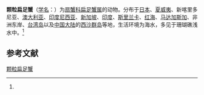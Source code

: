 {{Speciesbox
| name = 颗粒扁足蟹
| status = 
| status_system = 
| image = Specimen of Platypodia granulosa.JPG
| genus = Platypodia
| species = granulosa
| authority = (Ruppell, 1830)<ref name='id11722'>{{cite web| url =http://www.bioinfo.cn/db05/BjdwSpecies.php?action=view&id=11722| title =颗粒扁足蟹| work =《中国动物物种编目数据库》| publisher =中国科学院微生物研究所| author =中国科学院动物研究所| accessdate =2009-04-28| deadurl =yes| archiveurl =https://web.archive.org/web/20160305004747/http://www.bioinfo.cn/db05/BjdwSpecies.php?action=view&id=11722| archivedate =2016-03-05}}</ref>
}}

'''颗粒扁足蟹'''（[[学名|学名]]：{{lang|la|''Platypodia granulosa''}}）为[[扇蟹科|扇蟹科]][[扁足蟹属|扁足蟹属]]的动物。分布于[[日本|日本]]、[[夏威夷|夏威夷]]、新喀里多尼亚、[[澳大利亚|澳大利亚]]、[[印度尼西亚|印度尼西亚]]、[[新加坡|新加坡]]、[[印度|印度]]、[[斯里兰卡|斯里兰卡]]、[[红海|红海]]、[[马达加斯加|马达加斯加]]、非洲东岸、[[台湾岛|台湾岛]]以及[[中国大陆|中国大陆]]的[[西沙群岛|西沙群岛]]等地，生活环境为海水，多见于珊瑚礁浅水中。<ref name='id11722'/>

== 参考文献 ==
{{reflist}}

{{Wikispecies|Platypodia granulosa}}
{{Taxonbar|from=Q6499061}}

[[Category:扁足蟹属|颗粒扁足蟹]]


{{螃蟹小作品}}